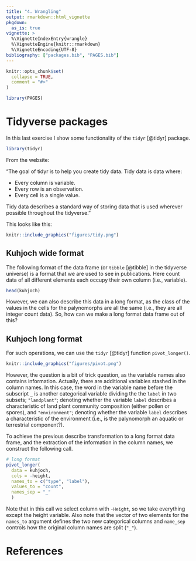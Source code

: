 ```yaml
---
title: "4. Wrangling"
output: rmarkdown::html_vignette
pkgdown:
  as_is: true
vignette: >
  %\VignetteIndexEntry{wrangle}
  %\VignetteEngine{knitr::rmarkdown}
  %\VignetteEncoding{UTF-8}
bibliography: ["packages.bib", "PAGES.bib"]    
---
```


```r
knitr::opts_chunk$set(
  collapse = TRUE,
  comment = "#>"
)
```

```r
library(PAGES)
```


# Tidyverse packages

In this last exercise I show some functionality of the `tidyr` [@tidyr] package. 


```r
library(tidyr)
```


From the website:

"The goal of tidyr is to help you create tidy data. Tidy data is data where:

- Every column is variable.
- Every row is an observation.
- Every cell is a single value.

Tidy data describes a standard way of storing data that is used wherever possible throughout the tidyverse."

This looks like this:

```r
knitr::include_graphics("figures/tidy.png")
```
 
 
## Kuhjoch wide format

The following format of the data frame (or `tibble` [@tibble] in the tidyverse universe) is a format that we are used to see in publications. Here count data of all different elements each occupy their own column (i.e., variable).


```r
head(kuhjoch)
```


However, we can also describe this data in a long format, as the class of the values in the cells for the palynomorphs are all the same (i.e., they are all integer count data). So, how can we make a long format data frame out of this?


## Kuhjoch long format


For such operations, we can use the `tidyr` [@tidyr] function `pivot_longer()`.


```r
knitr::include_graphics("figures/pivot.png")
```


However, the question is a bit of trick question, as the variable names also contains information. Actually, there are additional variables stashed in the column names. In this case, the word in the variable name before the subscript `_` is another categorical variable dividing the the `label` in two subsets; `"landplant"`; denoting whether the variable `label` describes a characteristic of land plant community composition (either pollen or spores), and `"environment"`; denoting whether the variable `label` describes a characteristic of the environment (i.e., is the palynomorph an aquatic or terrestrial component?).

To achieve the previous describe transformation to a long format data frame, and the extraction of the information in the column names, we construct the following call.


```r
# long format
pivot_longer(
  data = kuhjoch, 
  cols = -height,  
  names_to = c("type", "label"),
  values_to = "count",
  names_sep = "_"
  )
```


Note that in this call we select column with `-Height`, so we take everything except the height variable. Also note that the vector of two elements for the `names_to` argument defines the two new categorical columns and `name_sep` controls how the original column names are split (`"_"`).

# References
